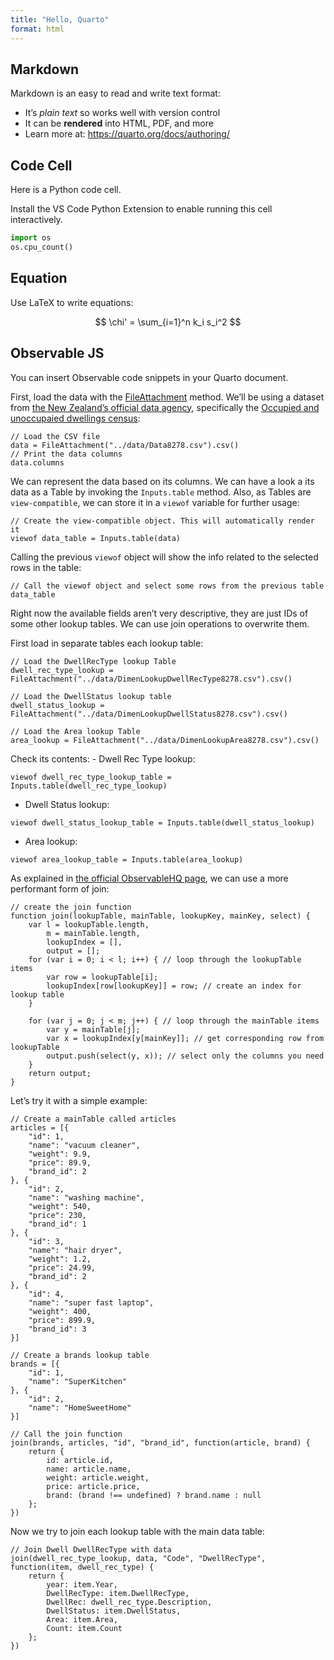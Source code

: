 ```yaml
---
title: "Hello, Quarto"
format: html
---
```


## Markdown

Markdown is an easy to read and write text format:

- It's _plain text_ so works well with version control
- It can be **rendered** into HTML, PDF, and more
- Learn more at: <https://quarto.org/docs/authoring/>

## Code Cell

Here is a Python code cell.

Install the VS Code Python Extension to enable
running this cell interactively.

```python
import os
os.cpu_count()
```

## Equation

Use LaTeX to write equations:

$$
\chi' = \sum_{i=1}^n k_i s_i^2
$$


## Observable JS
You can insert Observable code snippets in your Quarto document.

First, load the data with the [FileAttachment](https://observablehq.com/@observablehq/file-attachments) method. We'll be using a dataset from [the New Zealand's official data agency](https://stats.govt.nz/large-datasets/csv-files-for-download/), specifically the [Occupied and unoccupaied dwellings census](https://www3.stats.govt.nz/2018census/Occupied-dwellings-unoccupied-dwellings-dwellings-under-construction-private-and-non-private-dwellings-2006-2013-2018-Censuses-RC-TA-SA2-DHB.zip?_ga=2.45968608.514034696.1677755511-1169319431.1677755511):


```ojs
// Load the CSV file
data = FileAttachment("../data/Data8278.csv").csv()
// Print the data columns
data.columns

```

We can represent the data based on its columns. We can have a look a its data as a Table by invoking the `Inputs.table` method. Also, as Tables are `view-compatible`, we can store it in a `viewof` variable for further usage:

```ojs
// Create the view-compatible object. This will automatically render it
viewof data_table = Inputs.table(data)

```

Calling the previous `viewof` object will show the info related to the selected rows in the table:

```ojs
// Call the viewof object and select some rows from the previous table
data_table

```

Right now the available fields aren't very descriptive, they are just IDs of some other lookup tables. We can use join operations to overwrite them.

First load in separate tables each lookup table:

```ojs
// Load the DwellRecType lookup Table
dwell_rec_type_lookup = FileAttachment("../data/DimenLookupDwellRecType8278.csv").csv()

// Load the DwellStatus lookup table
dwell_status_lookup = FileAttachment("../data/DimenLookupDwellStatus8278.csv").csv()

// Load the Area lookup Table
area_lookup = FileAttachment("../data/DimenLookupArea8278.csv").csv()

```

Check its contents:
- Dwell Rec Type lookup:
```ojs
viewof dwell_rec_type_lookup_table = Inputs.table(dwell_rec_type_lookup)
```

- Dwell Status lookup:

```ojs
viewof dwell_status_lookup_table = Inputs.table(dwell_status_lookup)
```

- Area lookup:

```ojs
viewof area_lookup_table = Inputs.table(area_lookup)
```

As explained in [the official ObservableHQ page](https://observablehq.com/@dakoop/combining-data-learn-js-data), we can use a more performant form of join:

```ojs
// create the join function
function join(lookupTable, mainTable, lookupKey, mainKey, select) {
    var l = lookupTable.length,
        m = mainTable.length,
        lookupIndex = [],
        output = [];
    for (var i = 0; i < l; i++) { // loop through the lookupTable items
        var row = lookupTable[i];
        lookupIndex[row[lookupKey]] = row; // create an index for lookup table
    }

    for (var j = 0; j < m; j++) { // loop through the mainTable items
        var y = mainTable[j];
        var x = lookupIndex[y[mainKey]]; // get corresponding row from lookupTable
        output.push(select(y, x)); // select only the columns you need
    }
    return output;
}
```

Let's try it with a simple example:

```ojs
// Create a mainTable called articles
articles = [{
    "id": 1,
    "name": "vacuum cleaner",
    "weight": 9.9,
    "price": 89.9,
    "brand_id": 2
}, {
    "id": 2,
    "name": "washing machine",
    "weight": 540,
    "price": 230,
    "brand_id": 1
}, {
    "id": 3,
    "name": "hair dryer",
    "weight": 1.2,
    "price": 24.99,
    "brand_id": 2
}, {
    "id": 4,
    "name": "super fast laptop",
    "weight": 400,
    "price": 899.9,
    "brand_id": 3
}]

// Create a brands lookup table
brands = [{
    "id": 1,
    "name": "SuperKitchen"
}, {
    "id": 2,
    "name": "HomeSweetHome"
}]

// Call the join function
join(brands, articles, "id", "brand_id", function(article, brand) {
    return {
        id: article.id,
        name: article.name,
        weight: article.weight,
        price: article.price,
        brand: (brand !== undefined) ? brand.name : null
    };
})

```

Now we try to join each lookup table with the main data table:

```ojs
// Join Dwell DwellRecType with data
join(dwell_rec_type_lookup, data, "Code", "DwellRecType", function(item, dwell_rec_type) {
    return {
        year: item.Year,
        DwellRecType: item.DwellRecType,
        DwellRec: dwell_rec_type.Description,
        DwellStatus: item.DwellStatus,
        Area: item.Area,
        Count: item.Count
    };
})

```